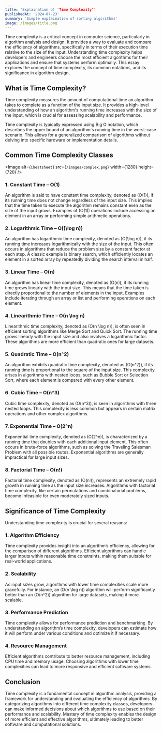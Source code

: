 ```yaml
---
title: 'Explaination of 'Time Complexity''
publishedAt: '2024-07-23'
summary: 'Simple explaination of sorting algorithms'
image: /images/title.png
---
```


Time complexity is a critical concept in computer science, particularly in algorithm analysis and design. It provides a way to evaluate and compare the efficiency of algorithms, specifically in terms of their execution time relative to the size of the input. Understanding time complexity helps developers and engineers choose the most efficient algorithms for their applications and ensure that systems perform optimally. This essay explores the concept of time complexity, its common notations, and its significance in algorithm design.

## What is Time Complexity?

Time complexity measures the amount of computational time an algorithm takes to complete as a function of the input size. It provides a high-level understanding of how an algorithm's running time increases with the size of the input, which is crucial for assessing scalability and performance.

Time complexity is typically expressed using Big O notation, which describes the upper bound of an algorithm's running time in the worst-case scenario. This allows for a generalized comparison of algorithms without delving into specific hardware or implementation details.

## Common Time Complexity Classes

<Image
  alt={`Cheatsheet`}
  src={`/images/complex.png`}
  width={1280}
  height={720}
/>

### 1. **Constant Time – O(1)**

An algorithm is said to have constant time complexity, denoted as \(O(1)\), if its running time does not change regardless of the input size. This implies that the time taken to execute the algorithm remains constant even as the size of the input grows. Examples of \(O(1)\) operations include accessing an element in an array or performing simple arithmetic operations.

### 2. **Logarithmic Time – O(\(\log n\))**

An algorithm has logarithmic time complexity, denoted as \(O(\log n)\), if its running time increases logarithmically with the size of the input. This often occurs in algorithms that reduce the problem size by a constant factor at each step. A classic example is binary search, which efficiently locates an element in a sorted array by repeatedly dividing the search interval in half.

### 3. **Linear Time – O(n)**

An algorithm has linear time complexity, denoted as \(O(n)\), if its running time grows linearly with the input size. This means that the time taken is directly proportional to the number of elements in the input. Examples include iterating through an array or list and performing operations on each element.

### 4. **Linearithmic Time – O(n \log n)**

Linearithmic time complexity, denoted as \(O(n \log n)\), is often seen in efficient sorting algorithms like Merge Sort and Quick Sort. The running time grows linearly with the input size and also involves a logarithmic factor. These algorithms are more efficient than quadratic ones for large datasets.

### 5. **Quadratic Time – O(n^2)**

An algorithm exhibits quadratic time complexity, denoted as \(O(n^2)\), if its running time is proportional to the square of the input size. This complexity arises in algorithms with nested loops, such as Bubble Sort or Selection Sort, where each element is compared with every other element.

### 6. **Cubic Time – O(n^3)**

Cubic time complexity, denoted as \(O(n^3)\), is seen in algorithms with three nested loops. This complexity is less common but appears in certain matrix operations and other complex algorithms.

### 7. **Exponential Time – O(2^n)**

Exponential time complexity, denoted as \(O(2^n)\), is characterized by a running time that doubles with each additional input element. This often occurs in brute-force algorithms, such as solving the Traveling Salesman Problem with all possible routes. Exponential algorithms are generally impractical for large input sizes.

### 8. **Factorial Time – O(n!)**

Factorial time complexity, denoted as \(O(n!)\), represents an extremely rapid growth in running time as the input size increases. Algorithms with factorial time complexity, like certain permutations and combinatorial problems, become infeasible for even moderately sized inputs.

## Significance of Time Complexity

Understanding time complexity is crucial for several reasons:

### 1. **Algorithm Efficiency**

Time complexity provides insight into an algorithm’s efficiency, allowing for the comparison of different algorithms. Efficient algorithms can handle larger inputs within reasonable time constraints, making them suitable for real-world applications.

### 2. **Scalability**

As input sizes grow, algorithms with lower time complexities scale more gracefully. For instance, an \(O(n \log n)\) algorithm will perform significantly better than an \(O(n^2)\) algorithm for large datasets, making it more scalable.

### 3. **Performance Prediction**

Time complexity allows for performance prediction and benchmarking. By understanding an algorithm’s time complexity, developers can estimate how it will perform under various conditions and optimize it if necessary.

### 4. **Resource Management**

Efficient algorithms contribute to better resource management, including CPU time and memory usage. Choosing algorithms with lower time complexities can lead to more responsive and efficient software systems.

## Conclusion

Time complexity is a fundamental concept in algorithm analysis, providing a framework for understanding and evaluating the efficiency of algorithms. By categorizing algorithms into different time complexity classes, developers can make informed decisions about which algorithms to use based on their performance and scalability. Mastery of time complexity enables the design of more efficient and effective algorithms, ultimately leading to better software and computational solutions.